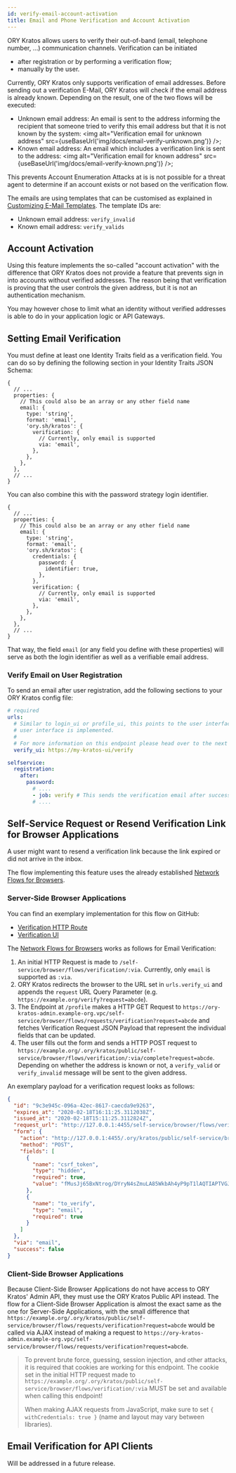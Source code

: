```yaml
---
id: verify-email-account-activation
title: Email and Phone Verification and Account Activation
---
```



ORY Kratos allows users to verify their out-of-band (email, telephone number,
...) communication channels. Verification can be initiated

- after registration or by performing a verification flow;
- manually by the user.

Currently, ORY Kratos only supports verification of email addresses. Before
sending out a verification E-Mail, ORY Kratos will check if the email address is
already known. Depending on the result, one of the two flows will be executed:

- Unknown email address: An email is sent to the address informing the recipient
  that someone tried to verify this email address but that it is not known by
  the system:
  <img alt="Verification email for unknown address" src={useBaseUrl('img/docs/email-verify-unknown.png')} />;
- Known email address: An email which includes a verification link is sent to
  the address:
  <img alt="Verification email for known address" src={useBaseUrl('img/docs/email-verify-known.png')} />;

This prevents Account Enumeration Attacks at is is not possible for a threat
agent to determine if an account exists or not based on the verification flow.

The emails are using templates that can be customised as explained in
[Customizing E-Mail Templates](../../concepts/email-sms.md#templates). The
template IDs are:

- Unknown email address: `verify_invalid`
- Known email address: `verify_valids`

## Account Activation

Using this feature implements the so-called "account activation" with the
difference that ORY Kratos does not provide a feature that prevents sign in into
accounts without verified addresses. The reason being that verification is
proving that the user controls the given address, but it is not an
authentication mechanism.

You may however chose to limit what an identity without verified addresses is
able to do in your application logic or API Gateways.

## Setting Email Verification

You must define at least one Identity Traits field as a verification field. You
can do so by defining the following section in your Identity Traits JSON Schema:

```json5
{
  // ...
  properties: {
    // This could also be an array or any other field name
    email: {
      type: 'string',
      format: 'email',
      'ory.sh/kratos': {
        verification: {
          // Currently, only email is supported
          via: 'email',
        },
      },
    },
  },
  // ...
}
```

You can also combine this with the password strategy login identifier.

```json5
{
  // ...
  properties: {
    // This could also be an array or any other field name
    email: {
      type: 'string',
      format: 'email',
      'ory.sh/kratos': {
        credentials: {
          password: {
            identifier: true,
          },
        },
        verification: {
          // Currently, only email is supported
          via: 'email',
        },
      },
    },
  },
  // ...
}
```

That way, the field `email` (or any field you define with these properties) will
serve as both the login identifier as well as a verifiable email address.

### Verify Email on User Registration

To send an email after user registration, add the following sections to your ORY
Kratos config file:

```yaml
# required
urls:
  # Similar to login_ui or profile_ui, this points to the user interface where the verificaiton
  # user interface is implemented.
  #
  # For more information on this endpoint please head over to the next section
  verify_ui: https://my-kratos-ui/verify

selfservice:
  registration:
    after:
      password:
        # ....
        - job: verify # This sends the verification email after successful registration
        # ....
```

## Self-Service Request or Resend Verification Link for Browser Applications

A user might want to resend a verification link because the link expired or did
not arrive in the inbox.

The flow implementing this feature uses the already established
[Network Flows for Browsers](index.md#network-flows-for-browsers).

### Server-Side Browser Applications

You can find an exemplary implementation for this flow on GitHub:

- [Verification HTTP Route](https://github.com/zzpu/openuser-selfservice-ui-node/blob/master/src/routes/verify.ts)
- [Verification UI](https://github.com/zzpu/openuser-selfservice-ui-node/blob/master/views/verify.hbs)

The [Network Flows for Browsers](index.md#network-flows-for-browsers) works as
follows for Email Verification:

1. An initial HTTP Request is made to
   `/self-service/browser/flows/verification/:via`. Currently, only `email` is
   supported as `:via`.
2. ORY Kratos redirects the browser to the URL set in `urls.verify_ui` and
   appends the `request` URL Query Parameter (e.g.
   `https://example.org/verify?request=abcde`).
3. The Endpoint at `/profile` makes a HTTP GET Request to
   `https://ory-kratos-admin.example-org.vpc/self-service/browser/flows/requests/verification?request=abcde`
   and fetches Verification Request JSON Payload that represent the individual
   fields that can be updated.
4. The user fills out the form and sends a HTTP POST request to
   `https://example.org/.ory/kratos/public/self-service/browser/flows/verification/:via/complete?request=abcde`.
   Depending on whether the address is known or not, a `verify_valid` or
   `verify_invalid` message will be sent to the given address.

An exemplary payload for a verification request looks as follows:

```json
{
  "id": "9c3e945c-096a-42ec-8617-caecda9e9263",
  "expires_at": "2020-02-18T16:11:25.3112038Z",
  "issued_at": "2020-02-18T15:11:25.3112824Z",
  "request_url": "http://127.0.0.1:4455/self-service/browser/flows/verification/email",
  "form": {
    "action": "http://127.0.0.1:4455/.ory/kratos/public/self-service/browser/flows/verification/email/complete?request=9c3e945c-096a-42ec-8617-caecda9e9263",
    "method": "POST",
    "fields": [
      {
        "name": "csrf_token",
        "type": "hidden",
        "required": true,
        "value": "fMusJj65BxNtrog/DYryN4sZmuLA85WkbAh4yP9pT1lAQTIAPTVGJTmmLL66Y0HEbIpKEU5gTr5qJoRXHsBoSw=="
      },
      {
        "name": "to_verify",
        "type": "email",
        "required": true
      }
    ]
  },
  "via": "email",
  "success": false
}
```

### Client-Side Browser Applications

Because Client-Side Browser Applications do not have access to ORY Kratos' Admin
API, they must use the ORY Kratos Public API instead. The flow for a Client-Side
Browser Application is almost the exact same as the one for Server-Side
Applications, with the small difference that
`https://example.org/.ory/kratos/public/self-service/browser/flows/requests/verification?request=abcde`
would be called via AJAX instead of making a request to
`https://ory-kratos-admin.example-org.vpc/self-service/browser/flows/requests/verification?request=abcde`.

> To prevent brute force, guessing, session injection, and other attacks, it is
> required that cookies are working for this endpoint. The cookie set in the
> initial HTTP request made to
> `https://example.org/.ory/kratos/public/self-service/browser/flows/verification/:via`
> MUST be set and available when calling this endpoint!
>
> When making AJAX requests from JavaScript, make sure to set
> `{ withCredentials: true }` (name and layout may vary between libraries).

## Email Verification for API Clients

Will be addressed in a future release.
